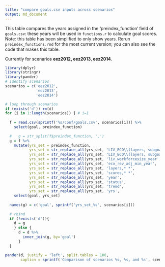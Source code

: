```yaml
---
title: "compare goals.csv inputs across scenarios"
output: md_document
---
```


This table compares the years assigned in the 'preindex_function' field of `goals.csv`: these years will be used in `functions.r` to calculate goal scores. Note: this table has been simplified to only show years. Rerun `preindex_functions.rmd` for the most current version; you can also see the code that makes this table.

Currently for scenarios **eez2012, eez2013, eez2014**.  


``` r
library(dplyr)
library(stringr)
library(pander)
# identify scenarios
scenarios = c('eez2012', 
              'eez2013', 
              'eez2014')

# loop through scenarios
if (exists('d')) rm(d)
for (i in 1:length(scenarios)) { # i=1
  
  f = read.csv(sprintf('%s/conf/goals.csv', scenarios[i])) %>%
    select(goal, preindex_function)
  
  #   g = str_split(f$preindex_function, ',')
  g = f %>%
    mutate(yrs_set = preindex_function,   
           yrs_set = str_replace_all(yrs_set, 'LIV_ECO\\(layers, subgoal\\=\'LIV\', ',    'LIV\\('),
           yrs_set = str_replace_all(yrs_set, 'LIV_ECO\\(layers, subgoal\\=\'ECO\', ',    'ECO\\('),
           yrs_set = str_replace_all(yrs_set, 'liv_workforcesize_year', 'wfsize_yr'),
           yrs_set = str_replace_all(yrs_set, 'eco_rev_adj_min_year',   'revadj_minyr'),
           yrs_set = str_replace_all(yrs_set, 'layers,* *',             ''),
           yrs_set = str_replace_all(yrs_set, 'scores,* *',             ''),
           yrs_set = str_replace_all(yrs_set, 'year',                   'yr'),
           yrs_set = str_replace_all(yrs_set, 'status',                 'st'),
           yrs_set = str_replace_all(yrs_set, 'trend',                  'tr'),
           yrs_set = str_replace_all(yrs_set, 'yrs',                   'yr')) %>%
    select(goal, yrs_set)
  
  names(g) = c('goal', sprintf('yrs_set_%s', scenarios[i]))
  
  # rbind
  if (!exists('d')){ 
    d = g
    } else {
      d = d %>%
        inner_join(g, by='goal')
      }
  }

pander(d, justify = 'left', split.tables = 100, 
       caption = sprintf('Comparison of scenarios %s, %s, and %s', scenarios[1], scenarios[2], scenarios[3]))

```



